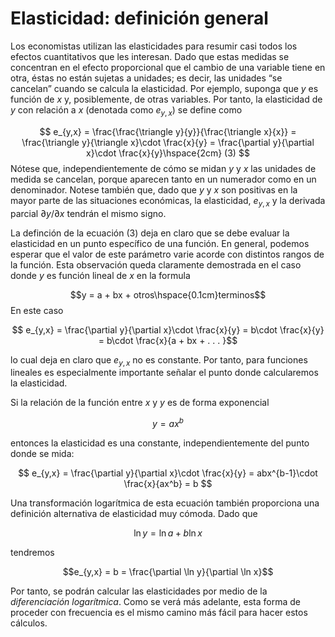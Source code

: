 # Elasticidad: definición general {.unnumbered}

Los economistas utilizan las elasticidades para resumir casi todos los efectos cuantitativos que les interesan. Dado que estas medidas se concentran en el efecto proporcional que el cambio de una variable tiene en otra, éstas no están sujetas a unidades; es decir, las unidades "se cancelan" cuando se calcula la elasticidad. Por ejemplo, suponga que $y$ es función de $x$ y, posiblemente, de otras variables. Por tanto, la elasticidad de $y$ con relación a $x$ (denotada como $e_{y,x}$) se define como

$$
e_{y,x} = \frac{\frac{\triangle y}{y}}{\frac{\triangle x}{x}} = \frac{\triangle y}{\triangle x}\cdot \frac{x}{y} = \frac{\partial y}{\partial x}\cdot \frac{x}{y}\hspace{2cm} (3)
$$
Nótese que, independientemente de cómo se midan $y$ y $x$ las unidades de medida se cancelan, porque aparecen tanto en un numerador como en un denominador. Notese también que, dado que $y$ y $x$ son positivas en la mayor parte de las situaciones económicas, la elasticidad, $e_{y,x}$ y la derivada parcial $\partial y/\partial x$ tendrán el mismo signo.


La definción de la ecuación (3) deja en claro que se debe evaluar la elasticidad en un punto específico de una función. En general, podemos esperar que el valor de este parámetro varie acorde con distintos rangos de la función. Esta observación queda claramente demostrada en el caso donde $y$ es función lineal de $x$ en la formula

$$y = a + bx + otros\hspace{0.1cm}terminos$$
En este caso

$$ e_{y,x} = \frac{\partial y}{\partial x}\cdot \frac{x}{y} = b\cdot \frac{x}{y} = b\cdot \frac{x}{a + bx + . . . }$$

lo cual deja en claro que $e_{y,x}$ no es constante. Por tanto, para funciones lineales es especialmente importante señalar el punto donde calcularemos la elasticidad.

Si la relación de la función entre $x$ y $y$ es de forma exponencial

$$
y = ax^b
$$

entonces la elasticidad es una constante, independientemente del punto donde se mida:

$$
e_{y,x} = \frac{\partial y}{\partial x}\cdot \frac{x}{y} = abx^{b-1}\cdot \frac{x}{ax^b} = b
$$

Una transformación logarítmica de esta ecuación también proporciona una definición alternativa de elasticidad muy cómoda. Dado que

$$\ln y = \ln a + b\ln x$$

tendremos

$$e_{y,x} = b = \frac{\partial \ln y}{\partial \ln x}$$

Por tanto, se podrán calcular las elasticidades por medio de la *diferenciación logarítmica*. Como se verá más adelante, esta forma de proceder con frecuencia es el mismo camino más fácil para hacer estos cálculos.
